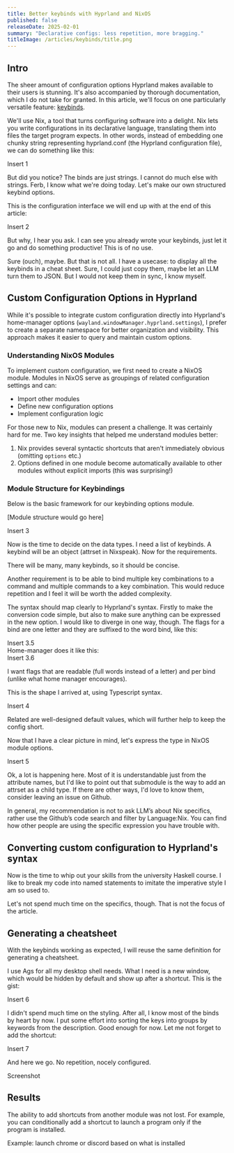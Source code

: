 ```yaml
---
title: Better keybinds with Hyprland and NixOS
published: false
releaseDate: 2025-02-01
summary: "Declarative configs: less repetition, more bragging."
titleImage: /articles/keybinds/title.png
---
```


## Intro

The sheer amount of configuration options Hyprland makes available to their users is stunning.
It's also accompanied by thorough documentation, which I do not take for granted.
In this article, we'll focus on one particularly versatile feature: [keybinds](https://wiki.hyprland.org/Configuring/Binds/).

We'll use Nix, a tool that turns configuring software into a delight.
Nix lets you write configurations in its declarative language, translating them into files the target program expects.
In other words, instead of embedding one chunky string representing hyprland.conf (the Hyprland configuration file), we can do something like this:

Insert 1

But did you notice?
The binds are just strings.
I cannot do much else with strings.
Ferb, I know what we're doing today.
Let's make our own structured keybind options.

This is the configuration interface we will end up with at the end of this article:

Insert 2

But why, I hear you ask.
I can see you already wrote your keybinds, just let it go and do something productive\!
This is of no use.

Sure (ouch), maybe.
But that is not all.
I have a usecase: to display all the keybinds in a cheat sheet.
Sure, I could just copy them, maybe let an LLM turn them to JSON.
But I would not keep them in sync, I know myself.

## Custom Configuration Options in Hyprland

While it's possible to integrate custom configuration directly into Hyprland's home-manager options (`wayland.windowManager.hyprland.settings`), I prefer to create a separate namespace for better organization and visibility.
This approach makes it easier to query and maintain custom options.

### Understanding NixOS Modules

To implement custom configuration, we first need to create a NixOS module.
Modules in NixOS serve as groupings of related configuration settings and can:
- Import other modules
- Define new configuration options
- Implement configuration logic

For those new to Nix, modules can present a challenge.
It was certainly hard for me.
Two key insights that helped me understand modules better:
1. Nix provides several syntactic shortcuts that aren't immediately obvious (omitting `options` etc.)
2. Options defined in one module become automatically available to other modules without explicit imports (this was surprising!)

### Module Structure for Keybindings

Below is the basic framework for our keybinding options module.

[Module structure would go here]

Insert 3

Now is the time to decide on the data types. I need a list of keybinds. A keybind will be an object (attrset in Nixspeak). Now for the requirements.

There will be many, many keybinds, so it should be concise.

Another requirement is to be able to bind multiple key combinations to a command and multiple commands to a key combination. This would reduce repetition and I feel it will be worth the added complexity.

The syntax should map clearly to Hyprland's syntax. Firstly to make the conversion code simple, but also to make sure anything can be expressed in the new option. I would like to diverge in one way, though. The flags for a bind are one letter and they are suffixed to the word bind, like this:

Insert 3.5  
Home-manager does it like this:  
Insert 3.6

I want flags that are readable (full words instead of a letter) and per bind (unlike what home manager encourages).

This is the shape I arrived at, using Typescript syntax.

Insert 4

Related are well-designed default values, which will further help to keep the config short.

Now that I have a clear picture in mind, let's express the type in NixOS module options.

Insert 5

Ok, a lot is happening here. Most of it is understandable just from the attribute names, but I'd like to point out that submodule is the way to add an attrset as a child type. If there are other ways, I'd love to know them, consider leaving an issue on Github.

In general, my recommendation is not to ask LLM’s about Nix specifics, rather use the Github’s code search and filter by Language:Nix. You can find how other people are using the specific expression you have trouble with.

## Converting custom configuration to Hyprland's syntax

Now is the time to whip out your skills from the university Haskell course. I like to break my code into named statements to imitate the imperative style I am so used to.

Let's not spend much time on the specifics, though. That is not the focus of the article.

## Generating a cheatsheet

With the keybinds working as expected, I will reuse the same definition for generating a cheatsheet.

I use Ags for all my desktop shell needs. What I need is a new window, which would be hidden by default and show up after a shortcut. This is the gist:

Insert 6

I didn't spend much time on the styling. After all, I know most of the binds by heart by now. I put some effort into sorting the keys into groups by keywords from the description. Good enough for now. Let me not forget to add the shortcut:

Insert 7

And here we go. No repetition, nocely configured.

Screenshot

## Results

The ability to add shortcuts from another module was not lost. For example, you can conditionally add a shortcut to launch a program only if the program is installed.

Example: launch chrome or discord based on what is installed

